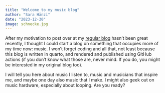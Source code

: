 ```yaml
---
title: "Welcome to my music blog"
author: "Sara Hänzi"
date: "2023-12-30"
image: schnecke.jpg
---
```


After my motivation to post over at my [regular blog](https://sarahaenzi.com/) hasn't been great recently, I thought I could start a blog on something that occupies more of my time now: music. I won't forget coding and all that, not least because this blog is written in quarto, and rendered and published using GitHub actions (if you don't know what those are, never mind. If you do, you might be interested in my original blog too).

I will tell you here about music I listen to, music and musicians that inspire me, and maybe one day also music that I make. I might also geek out on music hardware, especially about looping. Are you ready?
